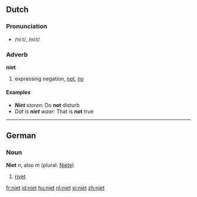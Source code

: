 ==Dutch==
===Pronunciation===
*/niːt/, /ni:t/

===Adverb===
'''niet'''

#expressing negation, [[not]], [[no]]

==== Examples ====
*'''''Niet''' storen'': Do '''not''' disturb
*''Dat is '''niet''' waar'': That is '''not''' true

----

==German==
===Noun===
'''Niet''' ''n'', also ''m'' (plural: [[Niete]])

# [[rivet]]

[[fr:niet]]
[[id:niet]]
[[hu:niet]]
[[nl:niet]]
[[vi:niet]]
[[zh:niet]]